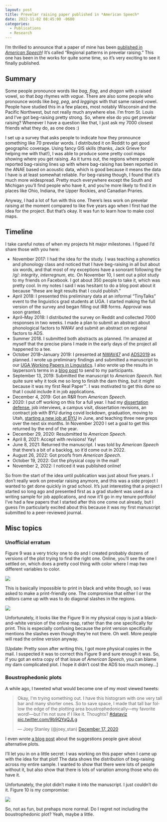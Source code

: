 ```yaml
---
layout: post
title: Prevelar raising paper published in *American Speech*
date: 2022-11-02 08:45:00 -0600
categories:
  - Publications
  - Research
---
```


I'm thrilled to announce that a paper of mine has been [published in *American Speech*](https://read.dukeupress.edu/american-speech/article/97/3/374/174069/Regional-Patterns-in-Prevelar-Raising)! It's called "Regional patterns in prevelar raising." This one has been in the works for quite some time, so it's very exciting to see it finally published.

## Summary

Some people pronounce words like *bag*, *flag*, and *dragon* with a raised vowel, so that *bag* rhymes with *vague*. There are also some people who pronounce words like *beg*, *peg*, and *leggings* with that same raised vowel. People have studied this in a few places, most notably Wisconsin and the Pacific Northwest, but not really much anywhere else. I'm from St. Louis and I've got <sc>beg</sc>-raising pretty strong. So, where else do you get prevelar raising? Whenever I have a question like that, I just ask my 7000 closest friends what they do, as one does :) 

I set up a survey that asks people to indicate how they pronounce something like 70 prevelar words. I distributed it on Reddit to get good geographic coverage. Using fancy GIS skills (thanks, Jack Grieve for helping me with that!), I was able to produce some pretty cool maps showing where you get raising. As it turns out, the regions where people reported <sc>bag</sc>-raising lines up with where <sc>bag</sc>-raising has been reported in the ANAE based on acoustic data, which is good because it means the data I have is at least somewhat reliable. For <sc>beg</sc>-raising though, I found that it's much more widespread. Pretty much everywhere except the South and Michigan you'll find people who have it, and you're more likely to find it in places like Ohio, Indiana, the Upper Rockies, and Canadian Praries.

Anyway, I had a lot of fun with this one. There's less work on prevelar raising at the moment compared to like five years ago when I first had the idea for the project. But that's okay. It was fun to learn how to make cool maps.

## Timeline

I take careful notes of when my projects hit major milestones. I figued I'd share those with you here:

* November 2017: I had the idea for the study. I was teaching a phonetics and phonology class and noticed that I have <sc>beg</sc>-raising in all but about six words, and that most of my exceptions have a sonorant following the /ɡ/: *integrity*, *interregnum*, etc. On November 10, I sent out a pilot study to my friends on Facebook. I got about 350 people to take it, which was pretty cool. In my notes I said I was hesitant to do a blog post about it because "these are legit results that I could publish." 
* April 2018: I presented this preliminary data at an informal "TinyTalks" event to the linguistics grad students at UGA. I started making the full version of the survey and began filling out IRB forms. Approval was soon granted.
* April--May 2018: I distributed the survey on Reddit and collected 7000 responses in two weeks. I made a plan to submit an abstract about phonological factors to NWAV and submit an abstract on regional factors to ADS.
* Summer 2018. I submitted both abstracts as planned. I'm amazed at myself that the precise plans I made in the early days of the project all happened to a tee.
* October 2018--January 2019: I presented at [NWAV47](/blog/nwav47) and [ADS2019](/blog/ads-and-lsa-2019) as planned. I wrote up preliminary findings and submitted a manuscript to our [UGA Working Papers in Linguistics](https://ling.franklin.uga.edu/wp2019-Stanley). I also wrote up the results in layperson's terms in a [blog post](/blog/prevelar-raising-survey-results) to send to my participants. 
* September 13, 2019: Submitted the manuscript to *American Speech*. Not quite sure why it took me so long to finish the darn thing, but it might because it was my first Real Paper™. I was motivated to get this done so that I could include it in job applications.
* December 4, 2019: Got an R&R from *American Speech*.
* 2020: I put off working on this for a full year. I had my [dissertation defense](/blog/dissertation), job interviews, a campus visit, dissertation revisions, an contract job with BYU during covid lockdown, graduation, moving to Utah, [starting a new job at BYU](/blog/I-got-a-job) in June, and teaching three new preps over the next six months. In November 2020 I set a goal to get this returned by the end of the year.
* December 29, 2020: Resubmitted to *American Speech*.
* April 8, 2021: Accept with revisions! Yay!
* June 8, 2021: Returned the manuscript. I was told by *American Speech* that there's a bit of a backlog, so it'd come out in 2022. 
* August 26, 2022: Got proofs from *American Speech*.
* October 19, 2022: Got the physical copy in the mail!
* November 2, 2022: I noticed it was published online!

So from the start of the idea until publication was just about five years. I don't really work on prevelar raising anymore, and this was a side project I wanted to get done quickly in grad school. It's just interesting that a project I started so long ago and presented first as a grad student was used as a writing sample for job applications, and now it'll go in my tenure portfolio! I've had a few papers that I started after this one come out already, but I guess I'm particularly excited about this because it was my first manuscript submitted to a peer-reviewed journal.

## Misc topics

### Unofficial erratum

Figure 9 was a very tricky one to do and I created probably dozens of versions of the plot trying to find the right one. Online, you'll see the one I settled on, which does a pretty cool thing with color where I map two different variables to color. 

![](stanley2022_figure9_color.png)

This is basically impossible to print in black and white though, so I was asked to make a print-friendly one. The compromise that either I or the editors came up with was to do diagonal slashes in the regions.

![](stanley2022_figure9_bw.png)

Unfortunately, it looks like the Figure 9 in my physical copy is just a black-and-white version of the online map, rather than the one specifically for print. This is especially confusing because the print version specifically mentions the slashes even though they're not there. Oh well. More people will read the online version anyway. 

[Update: Pretty soon after writing this, I got more physical copies in the mail. I suspected it was to correct this Figure 9 and sure enough it was. So, if you got an extra copy of that issue of *American Speech*, you can blame my darn complicated plot. I hope it didn't cost the ADS too much money…]


### Boustrophedonic plots

A while ago, I tweeted what would become one of my most viewed tweets:

<blockquote class="twitter-tweet"><p lang="en" dir="ltr">Okay, I&#39;m trying something out. I have this histogram with one very tall bar and many shorter ones. So to save space, I made that tall bar follow the edge of the plotting area boustrophedonically—my favorite word!—but I&#39;m not sure if I like it. Thoughts? <a href="https://twitter.com/hashtag/dataviz?src=hash&amp;ref_src=twsrc%5Etfw">#dataviz</a> <a href="https://t.co/9b9QYqQJLg">pic.twitter.com/9b9QYqQJLg</a></p>&mdash; Joey Stanley (@joey_stan) <a href="https://twitter.com/joey_stan/status/1339467980820910080?ref_src=twsrc%5Etfw">December 17, 2020</a></blockquote> <script async src="https://platform.twitter.com/widgets.js" charset="utf-8"></script>

I even wrote [a blog post](/blog/boustrophedonically) about the suggestions people gave about alternative plots.

I'll let you in on a little secret: I was working on this paper when I came up with the idea for that plot! The data shows the distribution of <sc>beg</sc>-raising across my entire sample. I wanted to show that there were lots of people without it, but also show that there is lots of variation among those who do have it. 

Unfortunately, the plot didn't make it into the manuscript. I just couldn't do it. Figure 10 is my compromise: 

![](stanley2022_figure10.png)

So, not as fun, but prehaps more normal. Do I regret not including the boustrophedonic plot? Yeah, maybe a little. 
